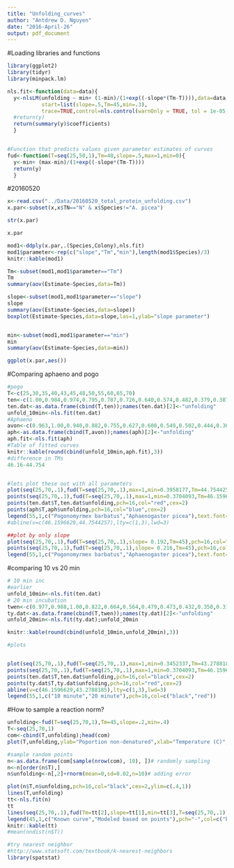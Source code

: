 ```yaml
---
title: "Unfolding_curves"
author: "Antdrew D. Nguyen"
date: "2016-April-26"
output: pdf_document
---
```


#Loading libraries and functions
```r
library(ggplot2)
library(tidyr)
library(minpack.lm)

nls.fit<-function(data=data){
  y<-nlsLM(unfolding ~ min+ (1-min)/(1+exp((-slope*(Tm-T)))),data=data, 
           start=list(slope=.5,Tm=45,min=.3),
           trace=TRUE,control=nls.control(warnOnly = TRUE, tol = 1e-05, maxiter=1000))
  #return(y)
  return(summary(y)$coefficients)
  }


#Function that predicts values given parameter estimates of curves
fud<-function(T=seq(25,50,1),Tm=40,slope=.5,max=1,min=0){
  y<-min+ (max-min)/(1+exp((-slope*(Tm-T))))
  return(y)
  }

```

#20160520
```r
x<-read.csv("../Data/20160520_total_protein_unfolding.csv")
x.par<-subset(x,x$TN=="N" & x$Species!="A. picea")

str(x.par)

x.par

mod1<-ddply(x.par,.(Species,Colony),nls.fit)
mod1$parameter<-rep(c("slope","Tm","min"),length(mod1$Species)/3)
knitr::kable(mod1)

Tm<-subset(mod1,mod1$parameter=="Tm")
Tm
summary(aov(Estimate~Species,data=Tm))

slope<-subset(mod1,mod1$parameter=="slope")
slope
summary(aov(Estimate~Species,data=slope))
boxplot(Estimate~Species,data=slope,las=1,ylab="slope parameter")


min<-subset(mod1,mod1$parameter=="min")
min
summary(aov(Estimate~Species,data=min))

ggplot(x.par,aes())
```


#Comparing aphaeno and pogo
```r
#pogo
T<-c(25,30,35,40,43,45,48,50,55,60,65,70)
ten<-c(1.00,0.984,0.974,0.795,0.787,0.726,0.640,0.574,0.482,0.379,0.387,0.392)
ten.dat<-as.data.frame(cbind(T,ten));names(ten.dat)[2]<-"unfolding"
unfold_10min<-nls.fit(ten.dat)
#Aphaeno
avon<-c(0.963,1.00,0.940,0.882,0.755,0.627,0.600,0.549,0.502,0.444,0.368,0.379)
aph<-as.data.frame(cbind(T,avon));names(aph)[2]<-"unfolding"
aph.fit<-nls.fit(aph)
#Table of fitted curves
knitr::kable(round(cbind(unfold_10min,aph.fit),3))
#difference in TMs
46.16-44.754


#lets plot these out with all parameters
plot(seq(25,70,.1),fud(T=seq(25,70,.1),max=1,min=0.3958177,Tm=44.7544257,slope=0.2156598),pch=16,col="blue",ylab="Proportion non-denatured",xlab="Temperature",ylim=c(.3,1))
points(seq(25,70,.1),fud(T=seq(25,70,.1),max=1,min=0.3704093,Tm=46.159662,slope=0.1923073),pch=16,col="red")
points(ten.dat$T,ten.dat$unfolding,pch=16,col="red",cex=2)
points(aph$T,aph$unfolding,pch=16,col="blue",cex=2)
legend(55,1,c("Pogonomyrmex barbatus","Aphaenogaster picea"),text.font=3,pch=16,col=c("red","blue"))
#abline(v=c(46.1596629,44.7544257),lty=c(1,3),lwd=3)

##plot by only slope
plot(seq(25,70,.1),fud(T=seq(25,70,.1),slope= 0.192,Tm=45),pch=16,col="blue",ylab="Proportion non-denatured",xlab="Temperature")
points(seq(25,70,.1),fud(T=seq(25,70,.1),slope= 0.216,Tm=45),pch=16,col="red")
legend(55,1,c("Pogonomyrmex barbatus","Aphaenogaster picea"),text.font=3,pch=16,col=c("red","blue"))
```


#comparing 10 vs 20 min
```r
# 10 min inc
#earlier
unfold_10min<-nls.fit(ten.dat)
# 20 min incubation
twen<-c(0.977,0.988,1.00,0.822,0.664,0.564,0.479,0.473,0.432,0.350,0.315,0.304)
ty.dat<-as.data.frame(cbind(T,twen));names(ty.dat)[2]<-"unfolding"
unfold_20min<-nls.fit(ty.dat);unfold_20min

knitr::kable(round(cbind(unfold_10min,unfold_20min),3))

#plots


plot(seq(25,70,.1),fud(T=seq(25,70,.1),max=1,min=0.3452337,Tm=43.2788185,slope=0.2824321),pch=16,col="red",ylab="Proportion non-denatured",xlab="Temperature",ylim=c(.3,1))
points(seq(25,70,.1),fud(T=seq(25,70,.1),max=1,min=0.3704093,Tm=46.159662,slope=0.1923073),pch=16,col="black")
points(ten.dat$T,ten.dat$unfolding,pch=16,col="black",cex=2)
points(ty.dat$T,ty.dat$unfolding,pch=16,col="red",cex=2)
abline(v=c(46.1596629,43.2788185),lty=c(1,3),lwd=3)
legend(55,1,c("10 minute","20 minute"),pch=16,col=c("black","red"))

```

#How to sample a reaction norm?

```r

unfolding<-fud(T=seq(25,70,1),Tm=45,slope=.2,min=.4)
T<-seq(25,70,1)
com<-cbind(T,unfolding);head(com)
plot(T,unfolding,ylab="Poportion non-denatured",xlab="Temperature (C)",las=1)

#sample random points
n<-as.data.frame(com[sample(nrow(com), 10), ])# randomly sampling
n<-n[order(n$T),]
n$unfolding<-n[,2]+rnorm(mean=0,sd=0.02,n=10)# adding error

plot(n$T,n$unfolding,pch=16,col="black",cex=2,ylim=c(.4,1))
lines(T,unfolding)
tt<-nls.fit(n)
tt
lines(seq(25,70,.1),fud(Tm=tt[2],slope=tt[1],min=tt[3],T=seq(25,70,.1)),col="red",lwd=2)
legend(45,1,c("Known curve","Modeled based on points"),pch="-",col=c("black","red"),cex=1.5)
knitr::kable(tt)
#mean(nndist(n$T))

#try nearest neighbor
#http://www.statsoft.com/textbook/k-nearest-neighbors
library(spatstat)




```

